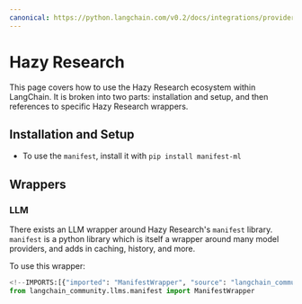 ```yaml
---
canonical: https://python.langchain.com/v0.2/docs/integrations/providers/hazy_research/
---
```


# Hazy Research

This page covers how to use the Hazy Research ecosystem within LangChain.
It is broken into two parts: installation and setup, and then references to specific Hazy Research wrappers.

## Installation and Setup
- To use the `manifest`, install it with `pip install manifest-ml`

## Wrappers

### LLM

There exists an LLM wrapper around Hazy Research's `manifest` library. 
`manifest` is a python library which is itself a wrapper around many model providers, and adds in caching, history, and more.

To use this wrapper:
```python
<!--IMPORTS:[{"imported": "ManifestWrapper", "source": "langchain_community.llms.manifest", "docs": "https://api.python.langchain.com/en/latest/llms/langchain_community.llms.manifest.ManifestWrapper.html", "title": "Hazy Research"}]-->
from langchain_community.llms.manifest import ManifestWrapper
```